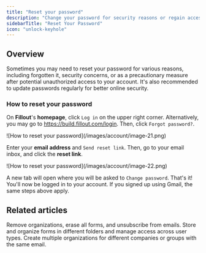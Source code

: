 ```yaml
---
title: "Reset your password"
description: "Change your password for security reasons or regain access to your account if you have forgotten your password."
sidebarTitle: "Reset Your Password"
icon: "unlock-keyhole"
---
```


## Overview

Sometimes you may need to reset your password for various reasons, including forgotten it, security concerns, or as a precautionary measure after potential unauthorized access to your account. It's also recommended to update passwords regularly for better online security.

### How to reset your password

On **Fillout**'s **homepage**, click `Log in` on the upper right corner. Alternatively, you may go to https://build.fillout.com/login. Then, click `Forgot password?`.

<Frame style={{ width: '336px' , height: '377px' }}>
  ![How to reset your password](/images/account/image-21.png)
</Frame>

Enter your **email address** and `Send reset link`. Then, go to your email inbox, and click the **reset link**.

<Frame>
  ![How to reset your password](/images/account/image-22.png)
</Frame>

A new tab will open where you will be asked to `Change password`. That's it\! You'll now be logged in to your account. If you signed up using Gmail, the same steps above apply.

## Related articles

<CardGroup cols={3}>
  <Card title="Delete your Fillout account" icon="user-xmark" iconType="regular" color="#FFC738" href="/delete-user-account">
    Remove organizations,  erase all forms, and unsubscribe from emails.
  </Card>
  <Card title="Workspaces" icon="folders" iconType="regular" color="#FFC738" href="/workspaces">
    Store and organize forms in different folders and manage access across user types.
  </Card>
  <Card title="Organizations" icon="building" iconType="regular" color="#FFC738" href="/organizations">
    Create multiple organizations for different companies or groups with the same email.
  </Card>
</CardGroup>
